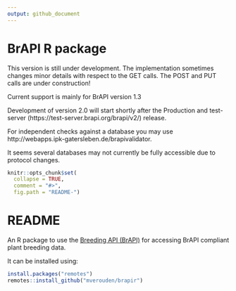 ```yaml
---
output: github_document
---
```


<!-- README.md is generated from README.Rmd. Please edit that file -->

# BrAPI R package 
<!--
[![Build status](https://ci.appveyor.com/api/projects/status/7qsrpldj8g3m3lu3?svg=true)](https://ci.appveyor.com/project/cipriuhq/brapi)
[![Build Status](https://travis-ci.org/CIP-RIU/brapi.svg?branch=master)](https://travis-ci.org/CIP-RIU/brapi)
[![Coverage Status](https://img.shields.io/codecov/c/github/CIP-RIU/brapi/master.svg)](https://codecov.io/github/CIP-RIU/brapi?branch=master)
[![CRAN_Status_Badge](http://www.r-pkg.org/badges/version/brapi)](https://cran.r-project.org/package=brapi)
[![lifecycle](https://img.shields.io/badge/lifecycle-maturing-blue.svg)](https://www.tidyverse.org/lifecycle/#maturing)
-->

This version is still under development. The implementation sometimes changes minor details with respect to the GET calls. The POST and PUT calls are under construction!

Current support is mainly for BrAPI version 1.3

Development of version 2.0 will start shortly after the Production and test-server (https://test-server.brapi.org/brapi/v2/) release.

<!--A 176 tests have been implemented to check on compliance.-->

For independent checks against a database you may use http://webapps.ipk-gatersleben.de/brapivalidator.

It seems several databases may not currently be fully accessible due to protocol changes. 

```r
knitr::opts_chunk$set(
  collapse = TRUE,
  comment = "#>",
  fig.path = "README-")
```

# README
An R package to use the [Breeding API (BrAPI)](https://brapi.org/documentation) for accessing BrAPI compliant plant breeding data.
<!--See the [documentation](https://cip-riu.github.io/brapi/) for details.-->

It can be installed using:

```r
install.packages("remotes")
remotes::install_github("mverouden/brapir")
```

<!--## How to use the package
See [tutorial](https://cip-riu.github.io/brapi/articles/tutorial.html).-->
